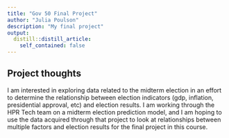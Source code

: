 ```yaml
---
title: "Gov 50 Final Project"
author: "Julia Poulson"
description: "My final project"
output:
  distill::distill_article:
    self_contained: false
---
```




## Project thoughts

I am interested in exploring data related to the midterm election in an effort to determine the relationship between election indicators (gdp, inflation, presidential approval, etc) and election results. I am working through the HPR Tech team on a midterm election prediction model, and I am hoping to use the data acquired through that project to look at relationships between multiple factors and election results for the final project in this course.
